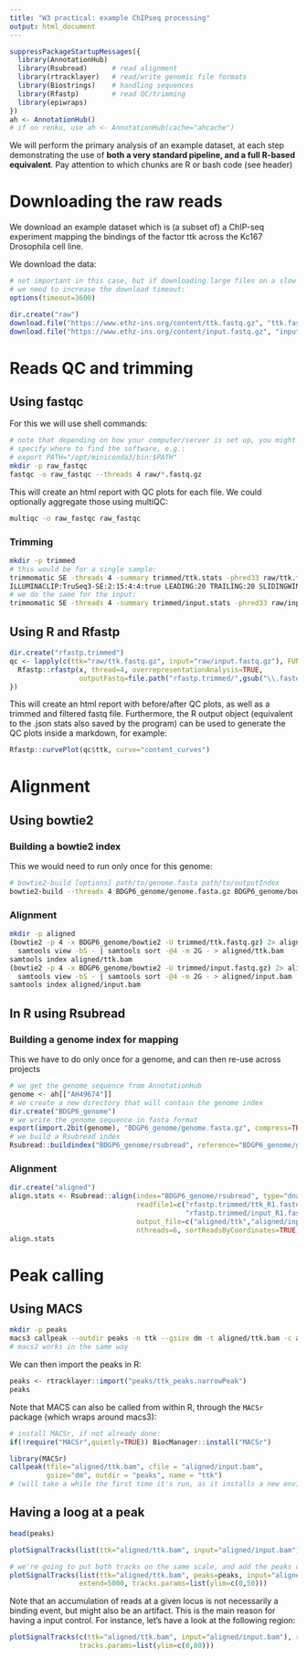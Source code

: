 ```yaml
---
title: "W3 practical: example ChIPseq processing"
output: html_document
---
```



```r
suppressPackageStartupMessages({
  library(AnnotationHub)
  library(Rsubread)      # read alignment
  library(rtracklayer)   # read/write genomic file formats
  library(Biostrings)    # handling sequences
  library(Rfastp)        # read QC/trimming
  library(epiwraps)
})
ah <- AnnotationHub()
# if on renku, use ah <- AnnotationHub(cache="ahcache")
```

We will perform the primary analysis of an example dataset, at each step demonstrating the use of **both a very standard pipeline, and a full R-based equivalent**. Pay attention to which chunks are R or bash code (see header)

# Downloading the raw reads

We download an example dataset which is (a subset of) a ChIP-seq experiment mapping the bindings
of the factor ttk across the Kc167 Drosophila cell line.

We download the data:

```r
# not important in this case, but if downloading large files on a slow connection
# we need to increase the download timeout:
options(timeout=3600)

dir.create("raw")
download.file("https://www.ethz-ins.org/content/ttk.fastq.gz", "ttk.fastq.gz", mode="wb")
download.file("https://www.ethz-ins.org/content/input.fastq.gz", "input.fastq.gz", mode="wb")
```


# Reads QC and trimming

## Using fastqc 

For this we will use shell commands:

```bash
# note that depending on how your computer/server is set up, you might need to 
# specify where to find the software, e.g.:
# export PATH="/opt/miniconda3/bin:$PATH"
mkdir -p raw_fastqc
fastqc -o raw_fastqc --threads 4 raw/*.fastq.gz
```

This will create an html report with QC plots for each file. We could optionally aggregate those using multiQC:

```bash
multiqc -o raw_fastqc raw_fastqc
```


### Trimming

```bash
mkdir -p trimmed
# this would be for a single sample:
trimmomatic SE -threads 4 -summary trimmed/ttk.stats -phred33 raw/ttk.fastq.gz trimmed/ttk.fastq.gz \
ILLUMINACLIP:TruSeq3-SE:2:15:4:4:true LEADING:20 TRAILING:20 SLIDINGWINDOW:4:15 MINLEN:25
# we do the same for the input:
trimmomatic SE -threads 4 -summary trimmed/input.stats -phred33 raw/input.fastq.gz trimmed/input.fastq.gz ILLUMINACLIP:TruSeq3-SE:2:15:4:4:true LEADING:20 TRAILING:20 SLIDINGWINDOW:4:15 MINLEN:25
```

## Using R and Rfastp

```r
dir.create("rfastp.trimmed")
qc <- lapply(c(ttk="raw/ttk.fastq.gz", input="raw/input.fastq.gz"), FUN=function(x){
  Rfastp::rfastp(x, thread=4, overrepresentationAnalysis=TRUE,
                 outputFastq=file.path("rfastp.trimmed/",gsub("\\.fastq\\.gz$","",basename(x))))
})
```

This will create an html report with before/after QC plots, as well as a trimmed
and filtered fastq file. Furthermore, the R output object (equivalent to the .json 
stats also saved by the program) can be used to generate the QC plots inside a
markdown, for example:

```r
Rfastp::curvePlot(qc$ttk, curve="content_curves")
```


# Alignment

## Using bowtie2

### Building a bowtie2 index

This we would need to run only once for this genome:

```bash
# bowtie2-build [options] path/to/genome.fasta path/to/outputIndex
bowtie2-build --threads 4 BDGP6_genome/genome.fasta.gz BDGP6_genome/bowtie2
```

### Alignment

```bash
mkdir -p aligned
(bowtie2 -p 4 -x BDGP6_genome/bowtie2 -U trimmed/ttk.fastq.gz) 2> aligned/ttk.bowtie2 |\
  samtools view -bS - | samtools sort -@4 -m 2G - > aligned/ttk.bam
samtools index aligned/ttk.bam
(bowtie2 -p 4 -x BDGP6_genome/bowtie2 -U trimmed/input.fastq.gz) 2> aligned/input.bowtie2 |\
  samtools view -bS - | samtools sort -@4 -m 2G - > aligned/input.bam
samtools index aligned/input.bam
```


## In R using Rsubread

### Building a genome index for mapping

This we have to do only once for a genome, and can then re-use across projects

```r
# we get the genome sequence from AnnotationHub
genome <- ah[["AH49674"]]
# we create a new directory that will contain the genome index
dir.create("BDGP6_genome")
# we write the genome sequence in fasta format
export(import.2bit(genome), "BDGP6_genome/genome.fasta.gz", compress=TRUE)
# we build a Rsubread index
Rsubread::buildindex("BDGP6_genome/rsubread", reference="BDGP6_genome/genome.fasta.gz")
```

### Alignment

```r
dir.create("aligned")
align.stats <- Rsubread::align(index="BDGP6_genome/rsubread", type="dna",
                               readfile1=c("rfastp.trimmed/ttk_R1.fastq.gz", 
                                           "rfastp.trimmed/input_R1.fastq.gz"),
                               output_file=c("aligned/ttk","aligned/input.bam"),
                               nthreads=6, sortReadsByCoordinates=TRUE)
align.stats
```





# Peak calling

## Using MACS

```bash
mkdir -p peaks
macs3 callpeak --outdir peaks -n ttk --gsize dm -t aligned/ttk.bam -c aligned/input.bam
# macs2 works in the same way
```

We can then import the peaks in R:

```r
peaks <- rtracklayer::import("peaks/ttk_peaks.narrowPeak")
peaks
```


Note that MACS can also be called from within R, through the `MACSr` package (which wraps around macs3):

```r
# install MACSr, if not already done:
if(!require("MACSr",quietly=TRUE)) BiocManager::install("MACSr")

library(MACSr)
callpeak(tfile="aligned/ttk.bam", cfile = "aligned/input.bam",
         gsize="dm", outdir = "peaks", name = "ttk")
# (will take a while the first time it's run, as it installs a new environment)
```

## Having a loog at a peak

```r
head(peaks)

plotSignalTracks(list(ttk="aligned/ttk.bam", input="aligned/input.bam"), region=peaks[3], extend=5000)

# we're going to put both tracks on the same scale, and add the peaks coordinates:
plotSignalTracks(list(ttk="aligned/ttk.bam", peaks=peaks, input="aligned/input.bam"), region=peaks[3],
                 extend=5000, tracks.params=list(ylim=c(0,50)))
```

Note that an accumulation of reads at a given locus is not necessarily a binding event, but might also be an artifact.
This is the main reason for having a input control. For instance, let's have a look at the following region:

```r
plotSignalTracks(c(ttk="aligned/ttk.bam", input="aligned/input.bam"), region="2R:342663-342814",
                 tracks.params=list(ylim=c(0,80)))
```

